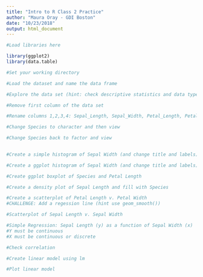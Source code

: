 ```yaml
---
title: "Intro to R Class 2 Practice"
author: "Maura Oray - GDI Boston"
date: "10/23/2018"
output: html_document
---
```


```r
#Load libraries here

library(ggplot2)
library(data.table)

```


```r

#Set your working directory

```


```r

#Load the dataset and name the data frame

```

```r

#Explore the data set (hint: check descriptive statistics and data types)


```

```r

#Remove first column of the data set

```


```r

#Rename columns 1,2,3,4: Sepal_Length, Sepal_Width, Petal_Length, Petal_Width

```

```r

#Change Species to character and then view 

#Change Species back to factor and view
  
```


```r

#Create a simple histogram of Sepal Width (and change title and labels)

```

```r

#Create a ggplot histogram of Sepal Width (and change title and labels)

```


```r

#Create ggplot boxplot of Species and Petal Length


```


```r

#Create a density plot of Sepal Length and fill with Species

```

```r

#Create a scatterplot of Petal Length v. Petal Width
#CHALLENGE: Add a regession line (hint use geom_smooth())


```

```r

#Scatterplot of Sepal Length v. Sepal Width


```

```r

#Simple Regression: Sepal Length (y) as a function of Sepal Width (x)
#Y must be continuous
#X must be continuous or discrete

#Check correlation


```

```r

#Create linear model using lm


```


```r

#Plot linear model


```